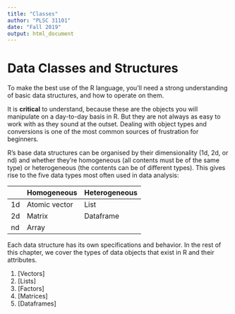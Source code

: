 ```yaml
---
title: "Classes"
author: "PLSC 31101"
date: "Fall 2019"
output: html_document
---
```


# Data Classes and Structures

To make the best use of the R language, you'll need a strong understanding of basic data structures, and how to operate on them. 

It is **critical** to understand, because these are the objects you will manipulate on a day-to-day basis in R. But they are not always as easy to work with as they sound at the outset. Dealing with object types and conversions is one of the most common sources of frustration for beginners.

R's base data structures can be organised by their dimensionality (1d, 2d, or nd) and whether they're homogeneous (all contents must be of the same type) or heterogeneous (the contents can be of different types). This gives rise to the five data types most often used in data analysis: 

|    | Homogeneous   | Heterogeneous |
|----|---------------|---------------|
| 1d | Atomic vector | List          |
| 2d | Matrix        | Dataframe    |
| nd | Array         |               |

Each data structure has its own specifications and behavior. In the rest of this chapter, we cover the types of data objects that exist in R and their attributes.

1. [Vectors]
2. [Lists]
3. [Factors]
4. [Matrices]
5. [Dataframes]

